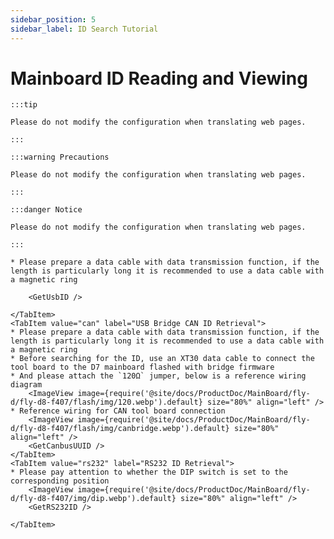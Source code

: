 ```yaml
---
sidebar_position: 5
sidebar_label: ID Search Tutorial
---
```





# Mainboard ID Reading and Viewing

    :::tip

    Please do not modify the configuration when translating web pages.

    :::

    :::warning Precautions

    Please do not modify the configuration when translating web pages.

    :::

    :::danger Notice

    Please do not modify the configuration when translating web pages.

    :::

<Tabs>
    <TabItem value="usb" label="USB ID Retrieval" default>

    * Please prepare a data cable with data transmission function, if the length is particularly long it is recommended to use a data cable with a magnetic ring

        <GetUsbID />
        
    </TabItem>
    <TabItem value="can" label="USB Bridge CAN ID Retrieval">
    * Please prepare a data cable with data transmission function, if the length is particularly long it is recommended to use a data cable with a magnetic ring
    * Before searching for the ID, use an XT30 data cable to connect the tool board to the D7 mainboard flashed with bridge firmware
    * And please attach the `120Ω` jumper, below is a reference wiring diagram
        <ImageView image={require('@site/docs/ProductDoc/MainBoard/fly-d/fly-d8-f407/flash/img/120.webp').default} size="80%" align="left" />
    * Reference wiring for CAN tool board connection
        <ImageView image={require('@site/docs/ProductDoc/MainBoard/fly-d/fly-d8-f407/flash/img/canbridge.webp').default} size="80%" align="left" />   
        <GetCanbusUUID />
    </TabItem>
    <TabItem value="rs232" label="RS232 ID Retrieval">
    * Please pay attention to whether the DIP switch is set to the corresponding position
        <ImageView image={require('@site/docs/ProductDoc/MainBoard/fly-d/fly-d8-f407/img/dip.webp').default} size="80%" align="left" />              
        <GetRS232ID />

    </TabItem>
</Tabs>